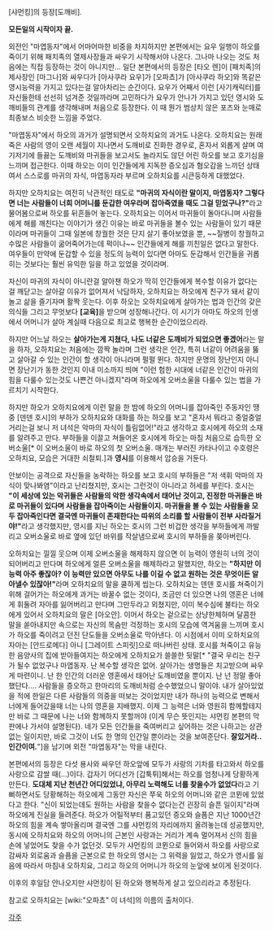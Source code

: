 [샤먼킹]의 등장[도깨비].

'''모든일의 시작이자 끝.'''

외전인 "마엽동자"에서 어마어마한 비중을 차지하지만 본편에서는 요우 일행이 하오를 죽이기 위해 패치족의 열제사장들과 싸우기 시작해서야 나온다. 그나마 나오는 것도 처음에는 직접 등장하는 것이 아니지만... 일단 본편에서의 등장은 [타오 렌]이 [패치족]의 제사장인 [마그나]와 싸우다가 [아사쿠라 요우]가 [오파쵸]가 [아사쿠라 하오]와 똑같은 영시능력을 가지고 있다는걸 알아차리는 순간이다. 요우가 어째서 이런 [사기캐릭터]를 자신들한테 선선히 넘겨준 것일까라며 고민하다가 요우가 안나가 가지고 있던 영시와 도깨비들의 관계를 생각해내며 처음으로 등장한다. 이 때 뭔가 범상치 않은 포즈와 눈매로 최종보스 비슷한 느낌을 주었다.

"마엽동자"에서 하오의 과거가 설명되면서 오하치요의 과거도 나온다. 오하치요는 원래 죽은 사람의 영이 오랜 세월이 지나면서 도깨비로 진화한 경우로, 혼자서 외롭게 살며 여기저기에 들끓는 도깨비와 마귀들을 보고서도 놀라지도 않던 어린 하오를 보고 호기심을 느끼며 접근한다. 이때 하오는 이미 인간들에게 지독한 증오심과 혐오감을 느끼던 상태여서 스스로를 마귀의 자식, 마엽동자라 부르며 오하치요를 시큰둥하게 대했었다.

하지만 오하치요는 여전히 낙관적인 태도로 '''"마귀의 자식이란 말이지, 마엽동자? 그렇다면 너는 사람들이 너희 어머니를 둔갑한 여우라며 잡아죽였을 때도 그걸 믿었구나?"'''라고 물어봄으로써 하오를 뒤흔들어 놓는다. 오하치요는 이어서 마귀들이 돌아다니며 사람들에게 해를 깨친다는 이야기가 생긴 이유는 바로 마귀들을 볼수 있는 사람들이 있기 때문이라며 마귀들이 그때 일본에 창궐한 것은 단지 살기 좋아보였을 뿐, ~~질병이 창궐하고 수많은 사람들이 굶어죽어가는데 퍽이나~~ 인간들에게 해를 끼친일은 없다고 말한다. 여우들이 만약에 둔갑할 수 있을 정도의 능력이 있다면 아마도 둔갑해서 인간들을 귀롭히는 것보다는 훨씬 유익한 일을 하고 있었을 것이라며.

자신이 마귀의 자식이 아니란걸 알아챈 하오가 딱히 인간들에게 복수할 이유가 없다는 걸 깨닫고는 살아갈 이유가 없어져서 낙담하자, 오하치요는 하오에게 친구가 돼서 같이 놀고 삶을 즐기자며 활짝 웃는다. 이후 하오는 오하치요에게 살아가는 법과 인간의 갖은 의식들 그리고 무엇보다 '''[교육]'''을 받으며 성장해나간다. 이 시기가 아마도 하오의 인생에서 어머니가 살아 계실때 다음으로 최고로 행복한 순간이었으리라. 

하지만 어느날 하오는 '''살아가는게 지쳤다, 나도 너같은 도깨비가 되었으면 좋겠어'''라는 말을 하자, 오하치요는 처음에는 깜짝 놀라며 그런 생각은 인간, 특히 너같이 어려움을 뚫고 살아갈 수 있는 인간이 할 생각이 아니라며 펄펄 뛴다. 하지만 운명의 장난인지 아니면 장난기가 동한 것인지 이내 미소까지 띄며 "이런 험한 시대에 너같은 인간이 마귀의 힘을 다룰수 있는것도 나쁜건 아니겠지"라며 하오에게 오버소울을 다룰수 있는 법을 가르치기 시작한다.

하지만 하오가 오하치요에게 이런 말을 한 밤에 하오의 어머니를 잡아죽인 주동자인 땡중 [덴덴 호시]의 부하가 오하치요와 대화를 하는 하오를 보고 "혼자서 뭐라고 중얼중얼 거리는걸 보니 저 녀석은 악마의 자식이 틀림없어!"라고 생각하고 호시에게 하오의 소재를 알려주고 만다. 부하들을 이끌고 쳐들어온 호시에게 하오는 마침 처음으로 습득한 오버소울[* 이 오버소울이 바로 하오의 첫 오버소울. 매개는 부러진 카타나이고 수호령은 오하치요, 모습은 거대한 쇠철퇴.]과 '''영시'''를 이용해서 압승을 거둔다.

안보이는 공격으로 자신들을 농락하는 하오를 보고 호시의 부하들은 "저 색휘 악마의 자식이 맞나봐염"이라고 난리쳤지만, 호시는 그런것이 아니라고 허세를 부린다. 호시는 '''"이 세상에 있는 악귀들은 사람들의 악한 생각속에서 태어난 것이고, 진정한 마귀들은 바로 마귀들이 있다며 사람들을 잡아죽이는 사람들이지. 마귀들을 볼 수 있는 사람들을 모두 잡아죽인다면 결국엔 마귀들이 존재한다는 따위의 소리를 할 사람들이 전부 사라질거야!"'''라고 생각했지만, 영시를 지닌 하오는 호시의 그런 비겁한 생각을 부하들에게 까발리고 오버소울로 바로 옆에 있던 바위를 작살냄으로써 호시의 부하들을 쫒아버린다.

오하치요는 낄낄 웃으며 이제 오버소울을 해제하지 않으면 이 능력이 영원히 너의 것이 되어버리고 만다며 하오에게 얼른 오버소울을 해제하라고 말했지만, 하오는 '''"하지만 이 능력 아주 좋잖아? 이 능력만 있으면 아무도 나를 이길 수 없고 원하는 것은 무엇이든 알아낼수 있잖아!"'''라며 오하치요의 말을 쿨하게 씹는다. 오하치요는 덴덴 호시를 쳐죽이기 위해 걸어가는 하오에게 과거는 바꿀수 없는 것이다, 조금만 더 있으면 나의 영혼은 너에게 휘둘려 자아를 잃어버리고 만다며 그만두라고 외쳤지만, 이미 복수심에 불타는 하오에게 있어서 오하치요의 말은 [아오안]. 이어서 하오는 겉으로는 상냥한체하며 달콤한 말을 쏟아내지만 속으로는 자신의 목숨만 걱정하는 호시의 모습에 역겨움을 느끼며 호시가 하오를 죽이려고 던진 단도들을 오버소울로 막아낸다. 이 시점에서 이미 오하치요의 자아는 [안드로메다] 아니 [그레이트 스피릿]으로 떠나버린 상태. 호시를 쳐죽이고 유능한 음양사의 집에 받아들여지는 하오에게 오하치요가 쓸쓸한 뒷말[* "결국 우리는 친구가 될수 없었구나 마엽동자. 난 복수할 생각은 없어. 살아가는 생명들은 치고받으며 싸우게 마련이니. 난 한 인간의 더러운 영혼에서 태어난 도깨비였을 뿐이지. 난 넌 정말 좋아했단다…. 사람들을 증오하고 한마리의 도깨비처럼 순수했었으니 말이야. 내가 살아있었을 적에 한일은 다른 사람들의 의중을 떠보는 것이었지만 내가 하나의 능력으로 변해서 너에게 들어갔을때 너는 나의 영혼을 지배했지. 이제 그 능력은 너와 영원히 함께할테지만 바로 그 때문에 나는 너와 함께하지 못할꺼야 (이게 무슨 뜻인지는 샤먼킹 본편의 막판에나 가서야 설명된다). 네가 모든 인간들을 죽여버리고 싶어하는 것은 나하고는 상관없는 일이지만, 바로 그것이 너도 한 명의 인간일 뿐이라는 것을 보여준단다. '''잘있거라.. 인간이여.'''"]을 남기며 외전 "마엽동자"는 막을 내린다.

본편에서의 등장은 다섯 용사와 싸우던 하오앞에 모두가 사랑의 기차를 타고와서 하오를 사랑으로 감쌀 때(…)이다. 갑자기 어디선가 [갑툭튀]해서는 하오를 엄청나게 당황하게 만든다. '''도대체 지난 천년간 어디있었냐, 아무리 노력해도 너를 찾을수가 없었다'''라고 기뻐하면서도 당황해하는 하오에게 그동안 자신은 쭈욱 하오의 어머니와 같은 코뮌에 있었다고 한다. "신이 되었는데도 원하는 사람을 찾을수 없다는건 괸장히 슬픈 일이지"라며 하오에게 진실을 들려준다. 하오가 어릴적부터 품고있던 증오와 슬픔은 지난 1000년간 하오의 힘을 계속 쌓아올리며 결국엔 그를 샤먼킹의 자리에까지 올려놓는데 성공했지만, 동시에 오하치요와 하오의 어머니의 근본인 사랑과는 거리가 계속 멀어져서 신의 힘을 손에 넣었어도 찾을 수가 없던것. 모두가 샤먼킹의 코뮌으로 들어와서 하오를 사랑으로 감싸자 외로움과 슬픔을 근본으로 한 하오의 영시는 그 위력을 잃었고, 하오가 영시를 잃음에 따라서 마침내 오하치요, 그리고 하오의 어머니가 하오의 눈앞에 보이게 된것이다.

이후의 후일담 안나오지만 샤먼킹이 된 하오와 행복하게 살고 있으리라고 추정된다.

참고로 오하치요는 [wiki:"오파쵸" 이 녀석]의 이름의 출처이다.


[[각주]]
